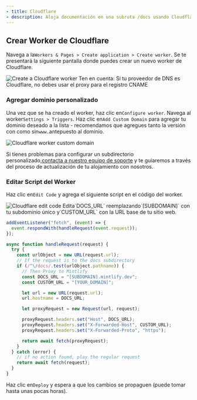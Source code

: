```yaml
---
- title: Cloudflare
- description: Aloja documentación en una subruta /docs usando Cloudflare Workers
---
```


## Crear Worker de Cloudflare

Navega a la`Workers & Pages > Create application > Create worker`. Se te presentará la siguiente pantalla donde puedes crear un nuevo worker de Cloudflare.

<Frame>
  <img alt="Create a Cloudflare worker" src="/images/cloudflare/worker.png" />
</Frame>

<Warning>
  Ten en cuenta: Si tu proveedor de DNS es Cloudflare, no debes usar el proxy para el registro CNAME
</Warning>

### Agregar dominio personalizado

Una vez que se ha creado el worker, haz clic en`Configure worker`. Navega al worker`Settings > Triggers`. Haz clic en`Add Custom Domain` para agregar tu dominio deseado a la lista - recomendamos que agregues tanto la versión con como sin`www.`antepuesto al dominio.

<Frame>
  <img alt="Cloudflare worker custom domain" src="/images/cloudflare/custom-domain.png" />
</Frame>

Si tienes problemas para configurar un subdirectorio personalizado,[contacta a nuestro equipo de soporte](mailto:sales@mintlify.com) y te guiaremos a través del proceso de actualización de tu alojamiento con nosotros.

### Editar Script del Worker

Haz clic en`Edit Code` y agrega el siguiente script en el código del worker.

<Frame>
  <img alt="Cloudflare edit code" src="/images/cloudflare/edit-code.png" />
</Frame>

<Tip>
  Edita`DOCS_URL` reemplazando`[SUBDOMAIN]` con tu subdominio único y`CUSTOM_URL` con la URL base de tu sitio web.
</Tip>

```javascript
addEventListener("fetch", (event) => {
  event.respondWith(handleRequest(event.request));
});

async function handleRequest(request) {
  try {
    const urlObject = new URL(request.url);
    // If the request is to the docs subdirectory
    if (/^\/docs/.test(urlObject.pathname)) {
      // Then Proxy to Mintlify
      const DOCS_URL = "[SUBDOMAIN].mintlify.dev";
      const CUSTOM_URL = "[YOUR_DOMAIN]";

      let url = new URL(request.url);
      url.hostname = DOCS_URL;

      let proxyRequest = new Request(url, request);

      proxyRequest.headers.set("Host", DOCS_URL);
      proxyRequest.headers.set("X-Forwarded-Host", CUSTOM_URL);
      proxyRequest.headers.set("X-Forwarded-Proto", "https");

      return await fetch(proxyRequest);
    }
  } catch (error) {
    // if no action found, play the regular request
    return await fetch(request);
  }
}
```

Haz clic en`Deploy` y espera a que los cambios se propaguen (puede tomar hasta unas pocas horas).
